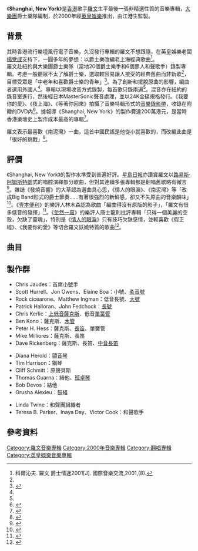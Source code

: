 {{Album infobox 
| Name        = Shanghai, New York
| Type        = 翻唱
| Artist      = [[羅文|羅文]]
| Cover       = Shanghai_New_York_of_Roman_Tam.jpg
| Released    = 2000年11月
| Recorded    = 
| Genre       = 爵士、國語時代曲
| Length      = 
| Label       = [[英皇娛樂|英皇娛樂]]
| Producer    = [[江港生|江港生]]
| Last album  = 
| This album  = 
| Next album  = 
| Misc = 
}}
《'''Shanghai, New York'''》是[[香港|香港]]歌手[[羅文|羅文]]生平最後一張非精選性質的音樂專輯，[[大樂團|大樂團]]爵士樂隊編制，於2000年經[[英皇娛樂|英皇娛樂]]推出，由江港生監製。

==背景==
其時香港流行樂壇風行電子音樂，久沒發行專輯的羅文不想跟隨，在英皇娛樂老闆[[楊受成|楊受成]]支持下，一圓多年的夢想：以爵士樂改編老上海經典歌曲<ref name="爵士情迷">科爾沁夫. 羅文 爵士情迷2001[J]. 國際音樂交流,2001,(8).</ref>。<br>羅文赴紐約與大樂團爵士樂隊（當地20個爵士樂手和6個黑人和聲歌手）錄製專輯。考慮一般聽眾不太了解爵士樂，選取較容易讓人接受的經典舊曲而非新歌<ref name="爵士情迷"/>，目標受眾是「中老年和喜歡爵士樂的青年」<ref>{{Cite news|url=|title=羅文新唱片遭市場懷疑|author=楊柳王昕|date=2001-03-29|work=Youth Daily|publisher=|accessdate=|language=|format=}}</ref>。為了創新和擺脫原曲的影響，編曲者選用外國人<ref name="爵士情迷"/>。專輯以現場收音方式錄製，每首歌只錄兩遍<ref name="爵士情迷"/>。混音亦在紐約的錄音室進行，然後經日本MasterSonic聲音處理，並以24K金碟規格發行。《我要你的愛》、《夜上海》、《等著你回來》拍攝了音樂特輯形式的[[音樂錄影帶|音樂錄影帶]]，收錄在附贈的DVD內<ref>{{Cite news|url=|title=新專輯昨全球發行 羅文|author=|date=2000-11-29|work=澳門日報|publisher=|accessdate=|language=|format=}}</ref>。據報導《Shanghai, New York》的製作費達200萬港元，是當時香港樂壇史上製作成本最高的專輯<ref>{{Cite news|url=|title=羅文巨額製作即將投放|author=燕燕|date=2000-11-30|work=南方都市報|publisher=|accessdate=|language=|format=}}</ref>。

羅文表示最喜歡《南泥灣》一曲，這首中國民謠是他從小就喜歡的，而改編此曲是「很好的挑戰」<ref>{{Cite news|url=|title=羅文：《上海 - 紐約》|author=張泳貞|date=2001-04-28|work=湖北日報|publisher=|accessdate=|language=|format=}}</ref>。

==評價==
《Shanghai, New York》的製作水準受到普遍好評。[[星島日報|星島日報]]亦讚賞羅文以[[路易斯·阿姆斯特朗|路易斯·阿姆斯特朗]]式的唱腔演繹部分歌曲，但對其連續多張專輯都是翻唱舊歌略有微言<ref>{{Cite news|url=|title=羅文《SHANGHAI，NEW YORK》|author=|date=2000-12-22|work=星島日報|publisher=|accessdate=|language=|format=}}</ref>。雜誌《發燒音響》的大草認為選曲具心思，《情人的眼淚》、《南泥灣》等「改成Big Band形式的爵士節奏……有著很強烈的新鮮感，卻又不失原曲的音樂韻味」<ref>{{Cite news|url=|title=SHANGHAI，NEW YORK 歌手：羅文|author=大草|date=2001年1月|work=音響技術|publisher=遠東音樂音響有限公司|accessdate=|language=|format=}}</ref>。《[[壹本便利|壹本便利]]》的樂評人林木森認為歌曲「編曲得沒有原版的影子」，「羅文有很多低音的發揮」<ref>{{Cite news|url=|title=CD Guide 羅文《SHANGHAI，NEW YORK》（送DVD）|author=林木森|date=2000-12-12|work=壹本便利|publisher=|accessdate=|language=|format=}}</ref>。《[[忽然一周|忽然一周]]》的樂評人唐士龍則批評專輯「只得一個美麗的空殼，欠缺了靈魂」，特別是《[[情人的眼淚|情人的眼淚]]》只有技巧欠缺感情，並較喜歡《假正經》、《我要你的愛》等切合羅文妖嬈特質的歌曲<ref>{{Cite news|url=|title=2D情報站 CD今周主打 羅文 SHANGHAI，NEW YORK|author=唐士龍|date=2000-12-15|work=忽然一周|publisher=|accessdate=|language=|format=}}</ref>。


== 曲目 ==
{{Track listing
| headline      = 
| extra_column  = 
| total_length  = 

|all_writing = 
|all_music = 
|all_lyrics = 
|all_arranger = Dale Wilson 
|all_producer = 江港生
|all_note = 

| title_width   = 
| writing_width = 
| music_width   = 
| lyrics_width  =  
| arranger_width  =  
| producer_width  =  
| extra_width   = 

|title1 = [[夜上海|夜上海]]
|note1 = 
|longnote1 = 
|writer1 = 
|music1 = [[陈歌辛|陳歌辛]]
|lyrics1 = 楊彥岐
|arranger1 = 

|producer1 = 
|extra1 = 
|length1 = 2:53

|title2 = 愛神的箭
|note2 = 
|longnote2 = 
 
|writer2 = 
|music2 =[[黎锦光|黎錦光]]
|lyrics2 = [[陳蝶衣|陳蝶衣]]
|arranger2 = 
 
|producer2 = 
|extra2 = 
|length2 = 2:43

| title3 =給我一個吻
| note3 = 
| longnote3 = 
| music3 =Earl Shuman、Alden Shuman
| lyrics3 = [[李隽青|李隽青]]
| arranger3 = 
| producer3 = 
| extra3 = 
| length3 = 4:09

| title4 =我要你的愛
| note4 = 
| longnote4 = 
| music4 = [[姚敏|姚敏]]
| lyrics4 = 姚敏
| arranger4 =
 
| producer4 = 
| extra4 = 
| length4 = 2:58

| title5 =情人的眼淚
| note5 = 
| longnote5 = 
| music5 =姚敏
| lyrics5 = 陳蝶衣
| arranger5 = 
| producer5 = 
| extra5 = 
| length5 = 2:59

| title6 = [[南泥灣_(歌曲)|南泥灣]]
| note6 = 
| longnote6 = 
| music6 = [[马可_(音乐家)|馬可]]
| lyrics6 = [[贺敬之|賀敬之]]
| arranger6 = 
| producer6 = 
| extra6 = 
| length6 = 3:27

| title7 = 今天不回家
| note7 = 
| longnote7 = 
| music7 =[[左宏元|古月]]
| lyrics7 = 古月
| arranger7 =
| producer7 = 
| extra7 = 
| length7 = 3:09

| title8=等著你回來
| note8 = 
| longnote8 = 
| music8= 嚴折西
| lyrics8=嚴折西
| producer8 = 
| extra8 = 
| length8= 2:14

| title9= 三年
| note9 = 
| music9 =姚敏
| lyrics9 =李雋青
| producer9 = 
| extra9 = 
| length9= 4:13

| title10= 假正經
| note10 = 
| longnote10 = 
| music10=黎錦光
| lyrics10=葉逸芳
| producer10 = 
| extra10 = 
| length10= 3:00
}}

==製作群==
{{col-begin}}
{{col-3}}
*Chris Jaudes：首席[[小號|小號]]手
*Scott Hurrell、Jon Owens、Elaine Boa：小號、[[柔音號|柔音號]]
*Rock cicearone、Matthew Ingman：低音長號、[[大号|大號]]
*Patrick Halloran、John Fedchock：[[长号|長號]]
*Chris Kerlic：[[薩氏管|上低音薩克斯]]、低音[[單簧管|單簧管]]
*Ben Kono：薩克斯、[[木管号|木管]] 
*Peter H. Hess：薩克斯、[[长笛|長笛]]、單簧管
*Mike Milliores：薩克斯、長笛
*Dave Rickenberg：薩克斯、長笛、[[中音長笛|中音長笛]] 
{{col-3}}
*Diana Herold：[[颤音琴|顫音琴]]
*Tim Harrison：鋼琴
*Cliff Schmitt：原聲貝斯
*Thomas Guarna：結他、[[班卓琴|班卓琴]]
*Bob Devos：結他
*Grusha Alexieu：鼓組


*Linda Twine：和聲團組織者
*Teresa B. Parker、Inaya Day、Victor Cook：和聲歌手
{{col end}}

== 參考資料 ==
{{Reflist|2}}

{{羅文}}

[[Category:羅文音樂專輯|Category:羅文音樂專輯]]
[[Category:2000年音樂專輯|Category:2000年音樂專輯]]
[[Category:翻唱專輯|Category:翻唱專輯]]
[[Category:英皇娛樂音樂專輯|Category:英皇娛樂音樂專輯]]
